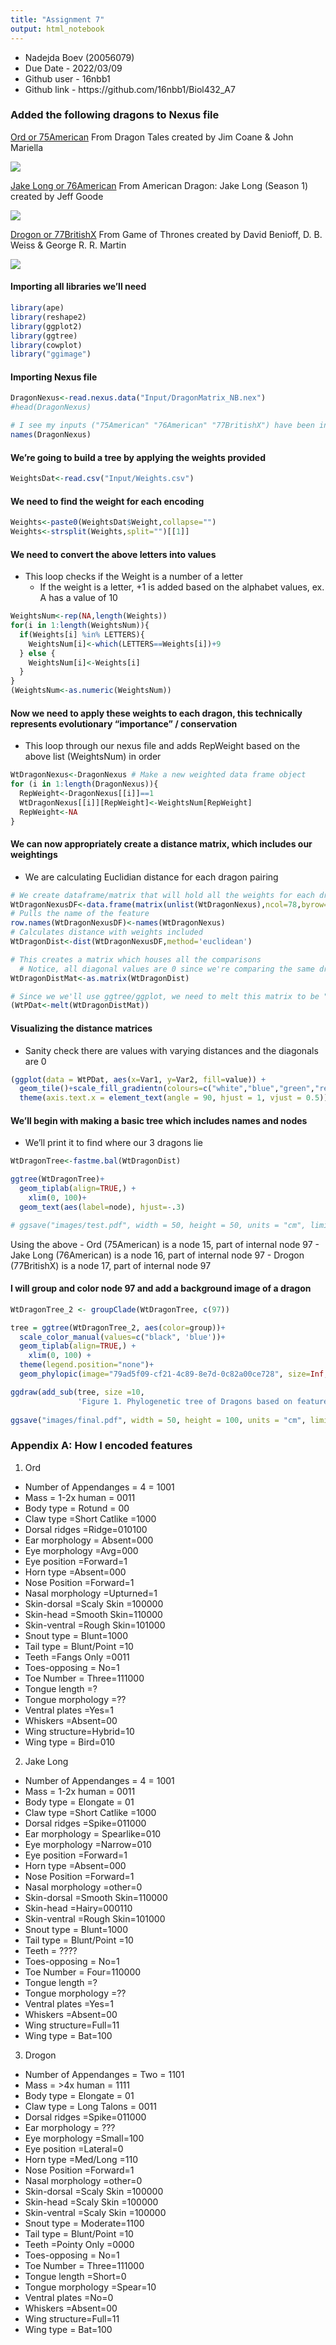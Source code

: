 ```yaml
---
title: "Assignment 7"
output: html_notebook
---
```


* Nadejda Boev (20056079)
* Due Date - 2022/03/09
* Github user - 16nbb1
* Github link - https://github.com/16nbb1/Biol432_A7

### Added the following dragons to Nexus file

[Ord or 75American](https://dragontales.fandom.com/wiki/Ord) From Dragon Tales created by Jim Coane & 
John Mariella

![](images/ord.png)


[Jake Long or 76American](https://adjl.fandom.com/wiki/Jake_Long) From American Dragon: Jake Long (Season 1) created by Jeff Goode

![](images/Jake.png)


[Drogon or 77BritishX](https://hips.hearstapps.com/hmg-prod.s3.amazonaws.com/images/hbz-got-dany-drogon-1505228283.jpg) From Game of Thrones created by 	David Benioff, D. B. Weiss & George R. R. Martin

![](images/Drogon.jpeg)


#### Importing all libraries we'll need

```r
library(ape)
library(reshape2)
library(ggplot2)
library(ggtree)
library(cowplot)
library("ggimage")
```


#### Importing Nexus file

```r
DragonNexus<-read.nexus.data("Input/DragonMatrix_NB.nex")
#head(DragonNexus)

# I see my inputs ("75American" "76American" "77BritishX") have been included
names(DragonNexus)
```

#### We're going to build a tree by applying the weights provided

```r
WeightsDat<-read.csv("Input/Weights.csv")
```

#### We need to find the weight for each encoding

```r
Weights<-paste0(WeightsDat$Weight,collapse="")
Weights<-strsplit(Weights,split="")[[1]]
```

#### We need to convert the above letters into values
- This loop checks if the Weight is a number of a letter
  - If the weight is a letter, +1 is added based on the alphabet values, ex. A has a value of 10

```r
WeightsNum<-rep(NA,length(Weights))
for(i in 1:length(WeightsNum)){
  if(Weights[i] %in% LETTERS){
    WeightsNum[i]<-which(LETTERS==Weights[i])+9
  } else {
    WeightsNum[i]<-Weights[i]
  }
}
(WeightsNum<-as.numeric(WeightsNum))
```

#### Now we need to apply these weights to each dragon, this technically represents evolutionary "importance" / conservation
- This loop through our nexus file and adds  RepWeight based on the above list (WeightsNum) in order

```r
WtDragonNexus<-DragonNexus # Make a new weighted data frame object
for (i in 1:length(DragonNexus)){
  RepWeight<-DragonNexus[[i]]==1
  WtDragonNexus[[i]][RepWeight]<-WeightsNum[RepWeight]
  RepWeight<-NA
}
```

#### We can now appropriately create a distance matrix, which includes our weightings
- We are calculating Euclidian distance for each dragon pairing

```r
# We create dataframe/matrix that will hold all the weights for each dragon
WtDragonNexusDF<-data.frame(matrix(unlist(WtDragonNexus),ncol=78,byrow=T))
# Pulls the name of the feature
row.names(WtDragonNexusDF)<-names(WtDragonNexus)
# Calculates distance with weights included
WtDragonDist<-dist(WtDragonNexusDF,method='euclidean')

# This creates a matrix which houses all the comparisons
  # Notice, all diagonal values are 0 since we're comparing the same dragon to itself (no distance/ difference)
WtDragonDistMat<-as.matrix(WtDragonDist)

# Since we we'll use ggtree/ggplot, we need to melt this matrix to be "long", where values hold all the euclidian distances
(WtPDat<-melt(WtDragonDistMat))
```
#### Visualizing the distance matrices
- Sanity check there are values with varying distances and the diagonals are 0

```r
(ggplot(data = WtPDat, aes(x=Var1, y=Var2, fill=value)) + 
  geom_tile()+scale_fill_gradientn(colours=c("white","blue","green","red")) +
  theme(axis.text.x = element_text(angle = 90, hjust = 1, vjust = 0.5)))
```

#### We'll begin with making a basic tree which includes names and nodes
- We'll print it to find where our 3 dragons lie

```r
WtDragonTree<-fastme.bal(WtDragonDist)

ggtree(WtDragonTree)+
  geom_tiplab(align=TRUE,) +
    xlim(0, 100)+
  geom_text(aes(label=node), hjust=-.3)

# ggsave("images/test.pdf", width = 50, height = 50, units = "cm", limitsize = FALSE)
```

Using the above 
- Ord (75American) is a node 15, part of internal node 97
- Jake Long (76American) is a node 16, part of internal node 97
- Drogon (77BritishX) is a node 17, part of internal node 97


#### I will group and color node 97 and add a background image of a dragon

```r
WtDragonTree_2 <- groupClade(WtDragonTree, c(97))

tree = ggtree(WtDragonTree_2, aes(color=group))+
  scale_color_manual(values=c("black", 'blue'))+
  geom_tiplab(align=TRUE,) +
    xlim(0, 100) +
  theme(legend.position="none")+
  geom_phylopic(image="79ad5f09-cf21-4c89-8e7d-0c82a00ce728", size=Inf, alpha=.5, color='firebrick')

ggdraw(add_sub(tree, size =10,
               'Figure 1. Phylogenetic tree of Dragons based on features and evolutionary weights. Dragons in blue are new additions')) 
  
ggsave("images/final.pdf", width = 50, height = 100, units = "cm", limitsize = FALSE)
```


### Appendix A: How I encoded features

1. Ord
  - Number of Appendanges = 4 = 1001
  - Mass = 1-2x human	= 0011
  - Body type	= Rotund = 00
  - Claw type	=Short Catlike	=1000
  - Dorsal ridges	=Ridge=010100
  - Ear morphology = Absent=000
  - Eye morphology =Avg=000
  - Eye position =Forward=1
  - Horn type	=Absent=000
  - Nose Position	=Forward=1
  - Nasal morphology =Upturned=1
  - Skin-dorsal	=Scaly Skin	=100000
  - Skin-head	=Smooth Skin=110000
  - Skin-ventral =Rough Skin=101000
  - Snout type = Blunt=1000
  - Tail type	= Blunt/Point	=10
  - Teeth	=Fangs Only	=0011
  - Toes-opposing	= No=1
  - Toe Number = Three=111000
  - Tongue length	=?
  - Tongue morphology	=??
  - Ventral plates =Yes=1
  - Whiskers =Absent=00
  - Wing structure=Hybrid=10
  - Wing type = Bird=010
2. Jake Long
  - Number of Appendanges = 4 = 1001
  - Mass = 1-2x human	= 0011
  - Body type	= Elongate = 01
  - Claw type	=Short Catlike	=1000
  - Dorsal ridges	=Spike=011000
  - Ear morphology = Spearlike=010
  - Eye morphology =Narrow=010
  - Eye position =Forward=1
  - Horn type	=Absent=000
  - Nose Position	=Forward=1
  - Nasal morphology =other=0
  - Skin-dorsal	=Smooth Skin=110000
  - Skin-head	=Hairy=000110
  - Skin-ventral =Rough Skin=101000
  - Snout type = Blunt=1000
  - Tail type	= Blunt/Point	=10
  - Teeth	= ????
  - Toes-opposing	= No=1
  - Toe Number = Four=110000
  - Tongue length	=?
  - Tongue morphology	=??
  - Ventral plates =Yes=1
  - Whiskers =Absent=00
  - Wing structure=Full=11
  - Wing type = Bat=100
3. Drogon
  - Number of Appendanges = Two = 1101
  - Mass = >4x human	= 1111
  - Body type	= Elongate = 01
  - Claw type	= Long Talons	= 0011
  - Dorsal ridges	=Spike=011000
  - Ear morphology = ???
  - Eye morphology =Small=100
  - Eye position =Lateral=0
  - Horn type	=Med/Long	=110
  - Nose Position	=Forward=1
  - Nasal morphology =other=0
  - Skin-dorsal	=Scaly Skin	=100000
  - Skin-head	=Scaly Skin	=100000
  - Skin-ventral =Scaly Skin	=100000
  - Snout type = Moderate=1100
  - Tail type	= Blunt/Point	=10
  - Teeth	=Pointy Only	=0000
  - Toes-opposing	= No=1
  - Toe Number = Three=111000
  - Tongue length	=Short=0
  - Tongue morphology	=Spear=10
  - Ventral plates =No=0
  - Whiskers =Absent=00
  - Wing structure=Full=11
  - Wing type = Bat=100








